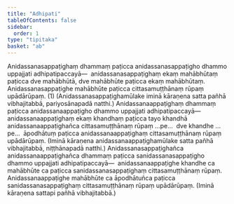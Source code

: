 ```yaml
---
title: "Adhipati"
tableOfContents: false
sidebar:
  order: 1
type: "tipitaka"
basket: "ab"
---
```



<DynamicBreadcrumb />

<Division number="5">

<Paragraph number="2952">
Anidassanasappaṭighaṃ dhammaṃ paṭicca anidassanasappaṭigho dhammo uppajjati adhipatipaccayā—  anidassanasappaṭighaṃ ekaṃ mahābhūtaṃ paṭicca dve mahābhūtā, dve mahābhūte paṭicca ekaṃ mahābhūtaṃ. Anidassanasappaṭighe mahābhūte paṭicca cittasamuṭṭhānaṃ rūpaṃ upādārūpaṃ. (1)
</Paragraph>

<Paragraph number="2953">
(Anidassanasappaṭighamūlake iminā kāraṇena satta pañhā vibhajitabbā, pariyosānapadā natthi.)
</Paragraph>

</Division>
<Division number="6">

<Paragraph number="2954">
Anidassanaappaṭighaṃ dhammaṃ paṭicca anidassanaappaṭigho dhammo uppajjati adhipatipaccayā—  anidassanaappaṭighaṃ ekaṃ khandhaṃ paṭicca tayo khandhā anidassanaappaṭighañca cittasamuṭṭhānaṃ rūpaṃ …pe…  dve khandhe …pe…  āpodhātuṃ paṭicca anidassanaappaṭighaṃ cittasamuṭṭhānaṃ rūpaṃ upādārūpaṃ.
</Paragraph>

<Paragraph number="2955">
(Iminā kāraṇena anidassanaappaṭighamūlake satta pañhā vibhajitabbā, niṭṭhānapadā natthi.)
</Paragraph>

</Division>
<Division number="7">

<Paragraph number="2956">
Anidassanasappaṭighañca anidassanaappaṭighañca dhammaṃ paṭicca sanidassanasappaṭigho dhammo uppajjati adhipatipaccayā—  anidassanaappaṭighe khandhe ca mahābhūte ca paṭicca sanidassanasappaṭighaṃ cittasamuṭṭhānaṃ rūpaṃ. Anidassanaappaṭighe mahābhūte ca āpodhātuñca paṭicca sanidassanasappaṭighaṃ cittasamuṭṭhānaṃ rūpaṃ upādārūpaṃ.

</Paragraph>
</Division>

<Paragraph number="2957" type="center">
(Iminā kāraṇena sattapi pañhā vibhajitabbā.)
</Paragraph>